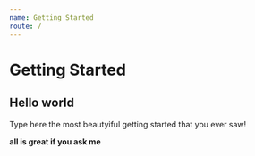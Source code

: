 ```yaml
---
name: Getting Started
route: /
---
```


# Getting Started

## Hello world

Type here the most beautyiful getting started that you ever saw!

**all is great if you ask me**